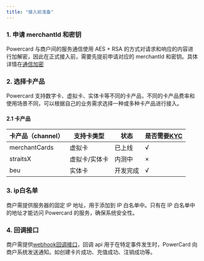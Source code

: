 ```yaml
---
title: "接入前准备"
---
```


### 1. 申请 merchantId 和密钥

Powercard 与商户间的服务通信使用 AES \+ RSA 的方式对请求和响应的内容进行加解密，因此在正式接入前，需要先提前申请对应的 merchantId 和密钥。具体详情在[通信加密]("developmentGuide/startQuickly/encryption.mdx")

### 2. 选择卡产品

Powercard 支持数字卡、虚拟卡、实体卡等不同的卡产品，不同的卡产品费率和使用场景不同，可以根据自己的业务需求选择一种或多种卡产品进行接入。

#### 2.1 卡产品

| 卡产品（channel）  | 支持卡类型   | 状态   | 是否需要[KYC](https://sumsub.com/kyc-compliance/) |
| ------------- | ------- | ---- | --------------------------------------------- |
| merchantCards | 虚拟卡     | 已上线  | √                                             |
| straitsX      | 虚拟卡/实体卡 | 内测中  | ×                                             |
| beu           | 实体卡     | 开发完成 | √                                             |

### 3. ip白名单

商户需提供服务器的固定 IP 地址，用于添加到 IP 白名单中。只有在 IP 白名单中的地址才能访问 Powercard 的服务，确保系统安全性。

### 4. 回调接口

商户需提供[webhook回调接口]("developmentGuide/startQuickly/callback.mdx")，回调 api 用于在特定事件发生时，PowerCard 向商户系统发送通知。如创建卡片成功、充值成功、注销成功等。